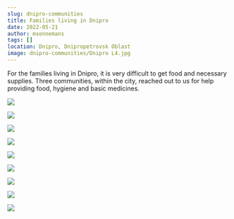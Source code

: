 ```yaml
---
slug: dnipro-communities
title: Families living in Dnipro
date: 2022-05-21
author: msonnemans
tags: []
location: Dnipro, Dnipropetrovsk Oblast 
image: dnipro-communities/Dnipro L4.jpg
---
```

For the families living in Dnipro, it is very difficult to get food and necessary supplies.  Three communities, within the city, reached out to us for help providing food, hygiene and basic medicines.

![](/images/dnipro-communities/Dnipro%205a.jpg)

![](/images/dnipro-communities/Dnipro%206.jpg)

![](/images/dnipro-communities/Dnipro%201a.jpg)

![](/images/dnipro-communities/Dnipro%20L9.jpg)

![](/images/dnipro-communities/Dnipro%20L10.jpg)

![](/images/dnipro-communities/Dnipro%20L11.jpg)

![](/images/dnipro-communities/Dnipro7.jpg)

![](/images/dnipro-communities/ezgif.com-gif-maker.jpg)

![](/images/dnipro-communities/DniproL13.jpg)